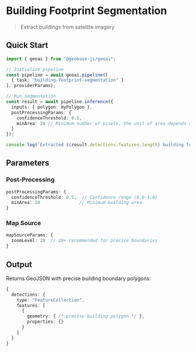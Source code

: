 
# Building Footprint Segmentation
> Extract buildings from satellite imagery

## Quick Start

```typescript
import { geoai } from "@geobase-js/geoai";

// Initialize pipeline
const pipeline = await geoai.pipeline([
  { task: "building-footprint-segmentation" }
], providerParams);

// Run segmentation
const result = await pipeline.inference({
  inputs: { polygon: myPolygon },
  postProcessingParams: { 
    confidenceThreshold: 0.5,
    minArea: 20 // Minimum number of pixels, the unit of area depends on the zoom level.
  }
});

console.log(`Extracted ${result.detections.features.length} building footprints`);
```

## Parameters

### Post-Processing
```typescript
postProcessingParams: {
  confidenceThreshold: 0.5,  // Confidence range (0.0-1.0)
  minArea: 20               // Minimum building area
}
```

### Map Source
```typescript
mapSourceParams: {
  zoomLevel: 20  // 20+ recommended for precise boundaries
}
```
## Output

Returns GeoJSON with precise building boundary polygons:

```typescript
{
  detections: {
    type: "FeatureCollection",
    features: [
      {
        geometry: { /* precise building polygon */ },
        properties: {}
      }
    ]
  }
}
```